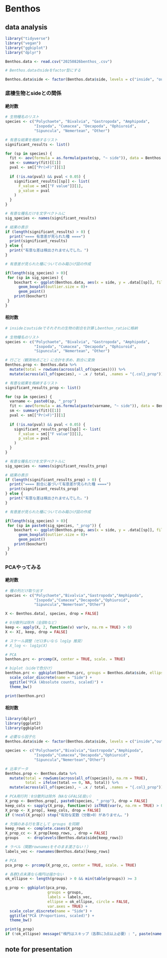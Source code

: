 # Benthos

## data analysis

```{r}
library("tidyverse")
library("vegan")
library("ggbiplot")
library("dplyr")

Benthos.data <- read.csv("20250826benthos_.csv")
```

```{r}
# Benthos.dataのsideをfactor型にする

Benthos.data$side <- factor(Benthos.data$side, levels = c("inside", "outside"))
```

### 底棲生物とsideとの関係

#### 絶対数
```{r}
# 生物種名のリスト
species <- c("Polychaete", "Bivalvia", "Gastropoda", "Amphipoda",
             "Isopoda", "Cumacea", "Decapoda", "Ophiuroid",
             "Sipuncula", "Nemertean", "Other")

# 有意な結果を格納するリスト
significant_results <- list()

for (sp in species) {
  fit <- aov(formula = as.formula(paste(sp, "~ side")), data = Benthos.data)
  sm <- summary(fit)[[1]]
  pval <- sm[["Pr(>F)"]][1]
  
  if (!is.na(pval) && pval < 0.05) {
    significant_results[[sp]] <- list(
      F_value = sm[["F value"]][1],
      p_value = pval
    )
  }
}

# 有意な種名だけを文字ベクトルに
sig_species <- names(significant_results)

# 結果の表示
if (length(significant_results) > 0) {
  print("==== 有意差が見られた種 ====")
  print(significant_results)
} else {
  print("有意な差は検出されませんでした。")
}

# 有意差が見られた種についてのみ箱ひげ図の作成

if(length(sig_species) > 0){
 for (sp in sig_species) {
    boxchart <- ggplot(Benthos.data, aes(x = side, y = .data[[sp]], fill = side)) +
      geom_boxplot(outlier.size = 0)+
      geom_point()
    print(boxchart)
 }
}

```

#### 相対数

```{r}
# insideとoutsideでそれぞれの生物の割合を計算しbenthon_ratioに格納

# 生物種名のリスト
species <- c("Polychaete", "Bivalvia", "Gastropoda", "Amphipoda",
             "Isopoda", "Cumacea", "Decapoda", "Ophiuroid",
             "Sipuncula", "Nemertean", "Other")

# 行ごと（観測地点ごと）に合計を求め、割合に変換
Benthos.prop <- Benthos.data %>%
  mutate(total = rowSums(across(all_of(species)))) %>%
  mutate(across(all_of(species), ~ .x / total, .names = "{.col}_prop"))

# 有意な結果を格納するリスト
significant_results_prop <- list()

for (sp in species) {
  varname <- paste0(sp, "_prop")
  fit <- aov(formula = as.formula(paste(varname, "~ side")), data = Benthos.prop)
  sm <- summary(fit)[[1]]
  pval <- sm[["Pr(>F)"]][1]
  
  if (!is.na(pval) && pval < 0.05) {
    significant_results_prop[[sp]] <- list(
      F_value = sm[["F value"]][1],
      p_value = pval
    )
  }
}

# 有意な種名だけを文字ベクトルに
sig_species <- names(significant_results_prop)

# 結果の表示
if (length(significant_results_prop) > 0) {
  print("==== 割合に基づいて有意差が見られた種 ====")
  print(significant_results_prop)
} else {
  print("有意な差は検出されませんでした。")
}

# 有意差が見られた種についてのみ箱ひげ図の作成

if(length(sig_species) > 0){
 for (sp in paste0(sig_species, "_prop")) {
    boxchart <- ggplot(Benthos.prop, aes(x = side, y = .data[[sp]], fill = side)) +
      geom_boxplot(outlier.size = 0)+
      geom_point()
    print(boxchart)
 }
}

```

### PCAやってみる

#### 絶対数
```{r}
# 種の列だけ取り出す
species <- c("Polychaete","Bivalvia","Gastropoda","Amphipoda",
             "Isopoda","Cumacea","Decapoda","Ophiuroid",
             "Sipuncula","Nemertean","Other")

X <- Benthos.data[, species, drop = FALSE]

# 0分散列は除外（全部0など）
keep <- apply(X, 2, function(v) var(v, na.rm = TRUE) > 0)
X <- X[, keep, drop = FALSE]

# スケール調整（ゼロ多いなら log1p 推奨）
# X_log <- log1p(X)

# PCA
benthon.prc <- prcomp(X, center = TRUE, scale. = TRUE)

# biplot（sideで色分け）
benthon.prc <- ggbiplot(benthon.prc, groups = Benthos.data$side, ellipse = TRUE) +
  scale_color_discrete(name = "Side") +
  ggtitle("PCA (Absolute counts, scaled)") +
  theme_bw()

print(benthon.prc)
```

#### 相対数

```{r}
library(dplyr)
library(ggplot2)
library(ggbiplot)

# 必要なら因子化
Benthos.data$side <- factor(Benthos.data$side, levels = c("inside","outside"))

species <- c("Polychaete","Bivalvia","Gastropoda","Amphipoda",
             "Isopoda","Cumacea","Decapoda","Ophiuroid",
             "Sipuncula","Nemertean","Other")

# 比率データ
Benthos.prop <- Benthos.data %>%
  mutate(total = rowSums(across(all_of(species)), na.rm = TRUE),
         total = ifelse(total == 0, NA, total)) %>%
  mutate(across(all_of(species), ~ .x / total, .names = "{.col}_prop"))

# PCA用行列：0分散列は除外（NAならFALSE扱い）
X_prop <- Benthos.prop[, paste0(species, "_prop"), drop = FALSE]
keep_cols <- sapply(X_prop, function(v) isTRUE(var(v, na.rm = TRUE) > 0))
X_prop <- X_prop[, keep_cols, drop = FALSE]
if (!ncol(X_prop)) stop("有効な変数（分散>0）がありません。")

# 欠損のある行を落として groups を同期
keep_rows <- complete.cases(X_prop)
X_prop_cc <- X_prop[keep_rows, , drop = FALSE]
groups    <- droplevels(Benthos.data$side[keep_rows])

# ラベル（関数rownamesをそのまま渡さない！）
labels_vec <- rownames(Benthos.data)[keep_rows]

# PCA
pca_prop <- prcomp(X_prop_cc, center = TRUE, scale. = TRUE)

# 各群3点未満なら楕円は描かない
ok_ellipse <- length(groups) > 0 && min(table(groups)) >= 3

g_prop <- ggbiplot(pca_prop,
                   groups = groups,
                   labels = labels_vec,
                   ellipse = ok_ellipse, circle = FALSE,
                   var.axes = TRUE) +
  scale_color_discrete(name = "Side") +
  ggtitle("PCA (Proportions, scaled)") +
  theme_bw()

print(g_prop)
if (!ok_ellipse) message("楕円はスキップ（各群に3点以上必要）: ", paste(names(table(groups)), table(groups), sep="=", collapse=", "))

```


## note for presentation